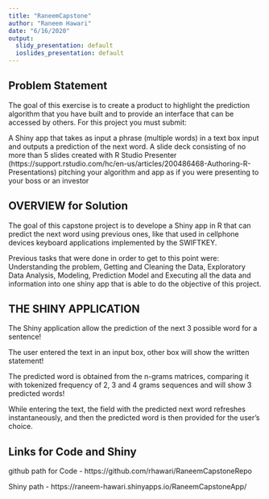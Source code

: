 ```yaml
---
title: "RaneemCapstone"
author: "Raneem Hawari"
date: "6/16/2020"
output:
  slidy_presentation: default
  ioslides_presentation: default
---
```


## Problem Statement

The goal of this exercise is to create a product to highlight the prediction algorithm that you have built and to provide an interface that can be accessed by others. For this project you must submit:

A Shiny app that takes as input a phrase (multiple words) in a text box input and outputs a prediction of the next word.
A slide deck consisting of no more than 5 slides created with R Studio Presenter (https://support.rstudio.com/hc/en-us/articles/200486468-Authoring-R-Presentations) pitching your algorithm and app as if you were presenting to your boss or an investor

## OVERVIEW for Solution

The goal of this capstone project is to develope a Shiny app in R that can predict the next word using previous ones, like that used in cellphone devices keyboard applications implemented by the SWIFTKEY.

Previous tasks that were done in order to get to this point were: Understanding the problem, Getting and Cleaning the Data, Exploratory Data Analysis, Modeling, Prediction Model and Executing all the data and information into one shiny app that is able to do the objective of this project.

## THE SHINY APPLICATION

The Shiny application allow the prediction of the next 3 possible word for a sentence!

The user entered the text in an input box, other box will show the written statement!

The predicted word is obtained from the n-grams matrices, comparing it with tokenized frequency of 2, 3 and 4 grams sequences and will show 3 predicted words!

While entering the text, the field with the predicted next word refreshes instantaneously, and then the predicted word is then provided for the user's choice.

## Links for Code and Shiny

github path for Code - https://github.com/rhawari/RaneemCapstoneRepo

Shiny path - 
https://raneem-hawari.shinyapps.io/RaneemCapstoneApp/